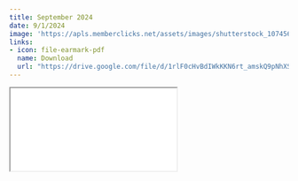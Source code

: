 ```yaml
---
title: September 2024
date: 9/1/2024
image: 'https://apls.memberclicks.net/assets/images/shutterstock_1074565532.jpg'
links:
- icon: file-earmark-pdf
  name: Download
  url: "https://drive.google.com/file/d/1rlF0cHvBdIWkKKN6rt_amskQ9pNhXSMM/view?usp=drive_link"
---
```



```{=html}
<iframe class="news ar4x3" src="./sep24.html" title="September Newsletter"></iframe>
```

